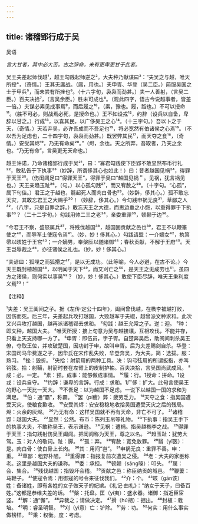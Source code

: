 ```yaml
---
---
---
```

title: 诸稽郢行成于吴
---



吴语

*言大甘者，其中必大苦。古之辞命，未有更卑更甘于此者。*

吴王夫差起师伐越¹，越王勾践起师逆之²。大夫种乃献谋曰³：“夫吴之与越，唯天所授⁴，（奇情。）王其无庸战。（庸，用也。）夫申胥、华登（吴二臣。）简服吴国之士于甲兵⁵，而未尝有所挫也⁶。（十六字句，袅袅而劲甚。）夫一人善射，（言吴二臣。）百夫决拾⁷，（言吴余臣。）胜未可成也⁸。（观此四字，悟古今说越事者，皆差一倍。）夫谋必素见成事焉⁹，而后履之¹⁰，（素，豫也。履，蹈也。）不可以授命¹¹。（胜不可必，则战焉必死，是授命也。）王不如设戎¹²，约辞（设兵以自备，卑辞以甘之。）行成¹³，以喜其民，以广侈昊王之心¹⁴。（十三字句。）吾以卜之于天，（奇情。）天若弃吴，必许吾成而不吾足也¹⁵，将必宽然有伯诸侯之心焉¹⁶。（不以吾为足虑也，二十四字句，袅袅而劲甚。）既罢弊其民¹⁷，而天夺之食¹⁸，（奇情。）安受其烬¹⁹，乃无有命矣²⁰。”（烬，余也。天之所弃，吾取者，乃天之余也。“乃无有命”，言吴更无天命也。）

越王许诺，乃命诸稽郢行成于吴²¹，曰：“寡君勾践使下臣郢不敢显然布币行礼²²，敢私告于下执事²³（妙辞，所谓侈其心也如此！）曰：昔者越国见祸²⁴，得罪于天王²⁵。（伤闺闾足曰“得罪天王”，得罪于吴曰“越国见祸＂。见祸，犹言祸见也。）天王亲趋玉趾²⁶，（句。）以心孤勾践²⁷，而又宥赦之²⁸。（十字句。“心孤”，属下句佳。）君王之于越也，翳起死人而肉白骨也²⁹。（妙辞，侈其心。）孤不敢忘天灾，其敢忘君王之大赐乎³⁰！（妙辞，侈其心。）今勾践申祸无良³¹，草鄙之人³²，（八字，只是自罪之辞。）敢忘天王之大德，而思边垂之小怨，以重得罪于下执事³³？（二十二字句。）勾践用帅二三之老³⁴，亲委重罪³⁵，顿颡于边³⁶。

“今君王不察，盛怒属兵³⁷，将残伐越国³⁸，越国固贡献之邑也³⁹，君王不以鞭箠使之⁴⁰，而辱军士使寇令焉⁴¹。（妙，妙！侈其心。）勾践请盟：一介嫡女⁴²，执箕帚以晐姓于王宫⁴³；一介嫡男，奉槃匜以随诸御⁴⁴；春秋贡献，不解于王府⁴⁵。天王岂辱裁之⁴⁶，亦征诸侯之礼也。（妙，妙！侈其心。）

“夫谚曰：狐埋之而狐搰之⁴⁷，是以无成功。（此等喻，今人必避，在古不论。）今天王既封植越国⁴⁸，以明闻于天下⁴⁹，而又刈亡之⁵⁰，是天王之无成劳也⁵¹。虽四方之诸侯，则何实以事吴⁵²？（妙，妙！侈其心。）敢使下臣尽辞，唯天王秉利度义焉⁵³！”

【注释】

¹夫差：吴王阖间之子。据《左传·定公十四年》，阖间曾伐越，在檇李被越打败，因伤而死。后三年，夫差起兵攻打越国，大败越军于夫椒，越曾派文种求和。此次又兴兵攻打越国，越再派诸稽郢去求和。
²勾践：越王允常之子。逆：迎。
³种：即文种，越国大夫。
⁴唯天所授：接上句意为吴与越接壤，互相攻伐，不能并存，只看上天支持哪一方了。
⁵申胥：即伍员，字子胥。自楚奔吴后，助闽间刺杀吴王僚，夺取王位，并攻破楚国，因功封于申，故叫申胥。后为夫差赐剑自杀。华登：宋国司马华费遂之子，因华氏在宋作乱失败，华登奔吴，为大夫。简：选拔。服：熟习。
⁶挫：毁折。
⁷央拾：射箭用的两种工具。决：钩弓弦用的所谓扳指，亦叫钩弦。拾：射鞴，射箭时套在左臂上的皮制护袖。百夫决拾，言吴国尚武成风。
⁸成：必，一定。
⁹素：预。成事：能够做成事情。
¹⁰履：行。1授命：拼命。1设戎：设兵自守。
¹³约辞：谦卑的言辞。行成：求和。1广侈：扩大。此句言使吴王的野心一天比一天大。
¹⁵不吾足：以为越国不足虑。一说下以越国一国的求和为满足。
¹⁶伯：通“霸”，称霸。
¹⁷罢（pí疲）弊：疲劳乏力。
¹⁸天夺之食：指吴国遭受天灾，使粮食歉收。
¹⁹安受其烬：安安稳稳地收拾吴国遭受天灾之后的残局。烬：火余的灰烬。
²⁰乃无有命：这样吴国就不再有天命，非亡不可了。
²¹诸稽郢：越国大夫。
²²显然：公然。布币：陈列玉帛等礼物。
²³下执事：指吴王手下的执事大夫，不敢称吴王，表示谦逊。
²⁴见祸：遭祸。指吴越檇李之战。
²⁵得罪于天王：指勾践射伤吴王阖闾。把闺闾称为天王，尊之以名。
²⁶趋玉趾：犹劳大驾。玉：对人的敬词。趾：脚。
²⁷孤：弃。
²⁸宥赦：宽免敖罪。
²⁹翳（yī医）：是。肉白骨：使白骨上长肉。
³⁰其：用间“岂”。
³¹申祸无良：重罪不善。申：重。
³²草鄙：粗野朴陋。
³³重得罪：指报复前次遭吴之侵。
³⁴老：大夫的家臣称老。这里是越国大夫的谦称。
³⁵委：承担。
³⁶顿颡（sǎng嗓）：叩头。
³⁷属：会、集合。
³⁸残伐越国；指毁坏会稽。
³⁹贡献之邑：称臣纳贡的城邑。
⁴⁰鞭萋：马鞭子。
⁴¹使寇令焉：用御寇的号令来征伐我们。
⁴²介：个。
⁴³晐（gān该）姓：备诸姓，即有各姓的女子做天子的妃嫔。《礼记·曲礼》：“纳女于天子，曰备百姓。”这都是恭维夫差的话。
⁴⁴槃：托盘。匡（yí夷）：盛水器。诸御：指近臣宦竖。
⁴⁵解：通“懈”。
⁴⁶异裁之；请做决定。
⁴⁷搰（hú胡）：掘出。
⁴⁸封植：栽培。
⁴⁹明：睿圣明智。
⁵⁰刈（yì意）亡：铲除。
⁵¹劳：功。
⁵²何实：用什么事实做榜样。
⁵³秉：权衡。度：考虑。